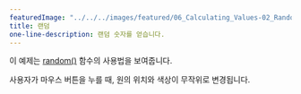 ---
featuredImage: "../../../images/featured/06_Calculating_Values-02_Random-thumbnail.png"
title: 랜덤
one-line-description: 랜덤 숫자를 얻습니다.
---

이 예제는 <a href="https://p5js.org/reference/#/p5/random">random()</a> 함수의 사용법을 보여줍니다.

사용자가 마우스 버튼을 누를 때, 원의 위치와 색상이 무작위로 변경됩니다.
